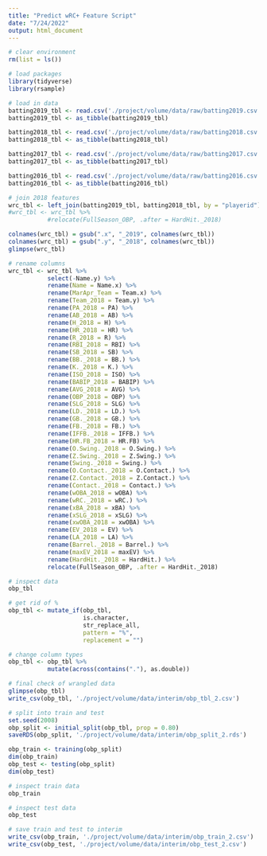 ```yaml
---
title: "Predict wRC+ Feature Script"
date: "7/24/2022"
output: html_document
---
```


```r
# clear environment
rm(list = ls())

# load packages
library(tidyverse)
library(rsample)
```

```r
# load in data
batting2019_tbl <- read.csv('./project/volume/data/raw/batting2019.csv')
batting2019_tbl <- as_tibble(batting2019_tbl)

batting2018_tbl <- read.csv('./project/volume/data/raw/batting2018.csv')
batting2018_tbl <- as_tibble(batting2018_tbl)

batting2017_tbl <- read.csv('./project/volume/data/raw/batting2017.csv')
batting2017_tbl <- as_tibble(batting2017_tbl)

batting2016_tbl <- read.csv('./project/volume/data/raw/batting2016.csv')
batting2016_tbl <- as_tibble(batting2016_tbl)
```

```r
# join 2018 features
wrc_tbl <- left_join(batting2019_tbl, batting2018_tbl, by = "playerid")
#wrc_tbl <- wrc_tbl %>%
           #relocate(FullSeason_OBP, .after = HardHit._2018)
```

```r
colnames(wrc_tbl) = gsub(".x", "_2019", colnames(wrc_tbl))
colnames(wrc_tbl) = gsub(".y", "_2018", colnames(wrc_tbl))
glimpse(wrc_tbl)
```


```r
# rename columns
wrc_tbl <- wrc_tbl %>%
           select(-Name.y) %>%
           rename(Name = Name.x) %>%
           rename(MarApr_Team = Team.x) %>%
           rename(Team_2018 = Team.y) %>%
           rename(PA_2018 = PA) %>%
           rename(AB_2018 = AB) %>%
           rename(H_2018 = H) %>%
           rename(HR_2018 = HR) %>%
           rename(R_2018 = R) %>%
           rename(RBI_2018 = RBI) %>%
           rename(SB_2018 = SB) %>%
           rename(BB._2018 = BB.) %>%
           rename(K._2018 = K.) %>%
           rename(ISO_2018 = ISO) %>%
           rename(BABIP_2018 = BABIP) %>%
           rename(AVG_2018 = AVG) %>%
           rename(OBP_2018 = OBP) %>%
           rename(SLG_2018 = SLG) %>%
           rename(LD._2018 = LD.) %>%
           rename(GB._2018 = GB.) %>%
           rename(FB._2018 = FB.) %>%
           rename(IFFB._2018 = IFFB.) %>%
           rename(HR.FB_2018 = HR.FB) %>%
           rename(O.Swing._2018 = O.Swing.) %>%
           rename(Z.Swing._2018 = Z.Swing.) %>%
           rename(Swing._2018 = Swing.) %>%
           rename(O.Contact._2018 = O.Contact.) %>%
           rename(Z.Contact._2018 = Z.Contact.) %>%
           rename(Contact._2018 = Contact.) %>%
           rename(wOBA_2018 = wOBA) %>%
           rename(wRC._2018 = wRC.) %>%
           rename(xBA_2018 = xBA) %>%
           rename(xSLG_2018 = xSLG) %>%
           rename(xwOBA_2018 = xwOBA) %>%
           rename(EV_2018 = EV) %>%
           rename(LA_2018 = LA) %>%
           rename(Barrel._2018 = Barrel.) %>%
           rename(maxEV_2018 = maxEV) %>%
           rename(HardHit._2018 = HardHit.) %>%
           relocate(FullSeason_OBP, .after = HardHit._2018)
```

```r
# inspect data
obp_tbl
```

```r
# get rid of %
obp_tbl <- mutate_if(obp_tbl,
                     is.character,
                     str_replace_all,
                     pattern = "%",
                     replacement = "")
```

```r
# change column types
obp_tbl <- obp_tbl %>% 
           mutate(across(contains("."), as.double))
```

```r
# final check of wrangled data
glimpse(obp_tbl)
write_csv(obp_tbl, './project/volume/data/interim/obp_tbl_2.csv')
```

```r
# split into train and test
set.seed(2008)
obp_split <- initial_split(obp_tbl, prop = 0.80)
saveRDS(obp_split, './project/volume/data/interim/obp_split_2.rds')

obp_train <- training(obp_split)
dim(obp_train)
obp_test <- testing(obp_split)
dim(obp_test)
```

```r
# inspect train data
obp_train
```

```r
# inspect test data
obp_test
```

```r
# save train and test to interim
write_csv(obp_train, './project/volume/data/interim/obp_train_2.csv')
write_csv(obp_test, './project/volume/data/interim/obp_test_2.csv')
```

